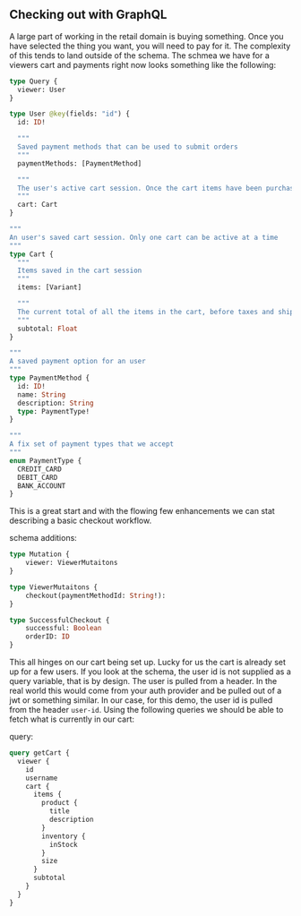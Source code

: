 ## Checking out with GraphQL

A large part of working in the retail domain is buying something. Once you have selected the thing you want, you will need to pay for it. The complexity of this tends to land outside of the schema. The schmea we have for a viewers cart and payments right now looks something like the following:

```graphql
type Query {
  viewer: User
}

type User @key(fields: "id") {
  id: ID!

  """
  Saved payment methods that can be used to submit orders
  """
  paymentMethods: [PaymentMethod]

  """
  The user's active cart session. Once the cart items have been purchases, they transition to an Order
  """
  cart: Cart
}

"""
An user's saved cart session. Only one cart can be active at a time
"""
type Cart {
  """
  Items saved in the cart session
  """
  items: [Variant]

  """
  The current total of all the items in the cart, before taxes and shipping
  """
  subtotal: Float
}

"""
A saved payment option for an user
"""
type PaymentMethod {
  id: ID!
  name: String
  description: String
  type: PaymentType!
}

"""
A fix set of payment types that we accept
"""
enum PaymentType {
  CREDIT_CARD
  DEBIT_CARD
  BANK_ACCOUNT
}
```

This is a great start and with the flowing few enhancements we can stat describing a basic checkout workflow.

schema additions:

```graphql
type Mutation {
    viewer: ViewerMutaitons
}

type ViewerMutaitons {
    checkout(paymentMethodId: String!):
}

type SuccessfulCheckout {
    successful: Boolean
    orderID: ID
}
```

This all hinges on our cart being set up. Lucky for us the cart is already set up for a few users. If you look at the schema, the user id is not supplied as a query variable, that is by design. The user is pulled from a header. In the real world this would come from your auth provider and be pulled out of a jwt or something similar. In our case, for this demo, the user id is pulled from the header `user-id`. Using the following queries we should be able to fetch what is currently in our cart:

query:

```graphql
query getCart {
  viewer {
    id
    username
    cart {
      items {
        product {
          title
          description
        }
        inventory {
          inStock
        }
        size
      }
      subtotal
    }
  }
}
```

